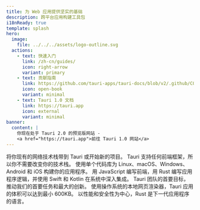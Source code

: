 ```yaml
---
title: 为 Web 应用提供坚实的基础
description: 跨平台应用构建工具包
i18nReady: true
template: splash
hero:
  image:
    file: ../../../assets/logo-outline.svg
  actions:
    - text: 快速入门
      link: /zh-cn/guides/
      icon: right-arrow
      variant: primary
    - text: 贡献指南
      link: https://github.com/tauri-apps/tauri-docs/blob/v2/.github/CONTRIBUTING.md
      icon: open-book
      variant: minimal
    - text: Tauri 1.0 文档
      link: https://tauri.app
      icon: external
      variant: minimal
banner:
  content: |
    你现在处于 Tauri 2.0 的预览版网站 -
    <a href="https://tauri.app">前往 Tauri 1.0 网站</a>
---
```



<div class="hero-bg">
	<div class="bg-logo"></div>
	<div class="bg-grad"></div>
	<div class="bg-grad-red"></div>
</div>

<CardGrid stagger>
	<Card title="独立于前端" icon="rocket">
		将你现有的网络技术栈带到 Tauri 或开始新的项目。 Tauri
		支持任何前端框架，所以你不需要改变你的技术栈。
	</Card>
	<Card title="跨平台" icon="rocket">
		使用单个代码库为 Linux、macOS、Windows、Android 和 iOS 构建你的应用程序。
	</Card>
	<Card title="进程间通讯" icon="rocket">
		用 JavaScript 编写前端，用 Rust 编写应用程序逻辑，并使用 Swift 和 Kotlin
		在系统中深入集成。
	</Card>
	<Card title="高安全性" icon="rocket">
		Tauri 团队的首要目标，推动我们的首要任务和最大的创新。
	</Card>
	<Card title="最小化体积" icon="rocket">
		使用操作系统的本地网页渲染器，Tauri 应用的体积可以达到最小 600KB。
	</Card>
	<Card title="由 Rust 驱动" icon="rocket">
		以性能和安全性为中心，Rust 是下一代应用程序的语言。
	</Card>
</CardGrid>
